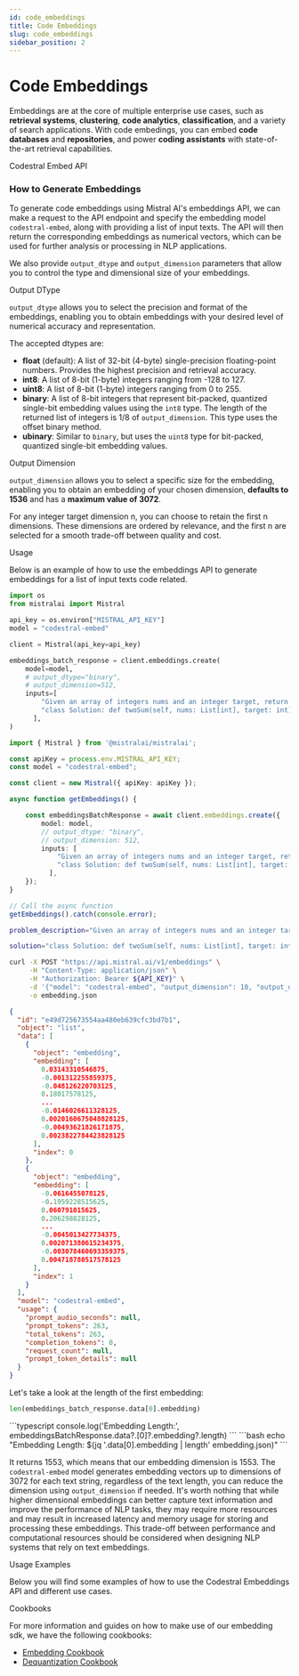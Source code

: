 ```yaml
---
id: code_embeddings
title: Code Embeddings
slug: code_embeddings
sidebar_position: 2
---
```




# Code Embeddings

Embeddings are at the core of multiple enterprise use cases, such as **retrieval systems**, **clustering**, **code analytics**, **classification**, and a variety of search applications. With code embedings, you can embed **code databases** and **repositories**, and power **coding assistants** with state-of-the-art retrieval capabilities.

<SectionTab as="h1" sectionId="codestral-embed">Codestral Embed API</SectionTab>

<CollabButton colabUrl="https://colab.research.google.com/github/mistralai/cookbook/blob/main/mistral/embeddings/code_embedding.ipynb" />

### How to Generate Embeddings

To generate code embeddings using Mistral AI's embeddings API, we can make a request to the API endpoint and specify the embedding model `codestral-embed`, along with providing a list of input texts. The API will then return the corresponding embeddings as numerical vectors, which can be used for further analysis or processing in NLP applications.

We also provide `output_dtype` and `output_dimension` parameters that allow you to control the type and dimensional size of your embeddings.

<SectionTab as="h2" variant="secondary" sectionId="output-dtype">Output DType</SectionTab>

`output_dtype` allows you to select the precision and format of the embeddings, enabling you to obtain embeddings with your desired level of numerical accuracy and representation.

The accepted dtypes are:
- **float** (default): A list of 32-bit (4-byte) single-precision floating-point numbers. Provides the highest precision and retrieval accuracy.
- **int8**: A list of 8-bit (1-byte) integers ranging from -128 to 127.
- **uint8**: A list of 8-bit (1-byte) integers ranging from 0 to 255.
- **binary**: A list of 8-bit integers that represent bit-packed, quantized single-bit embedding values using the `int8` type. The length of the returned list of integers is 1/8 of `output_dimension`. This type uses the offset binary method.
- **ubinary**: Similar to `binary`, but uses the `uint8` type for bit-packed, quantized single-bit embedding values.

<SectionTab as="h2" variant="secondary" sectionId="output-dimension">Output Dimension</SectionTab>

`output_dimension` allows you to select a specific size for the embedding, enabling you to obtain an embedding of your chosen dimension, **defaults to 1536** and has a **maximum value of 3072**.

For any integer target dimension n, you can choose to retain the first n dimensions. These dimensions are ordered by relevance, and the first n are selected for a smooth trade-off between quality and cost.

<SectionTab variant="secondary" sectionId="usage">Usage</SectionTab>

Below is an example of how to use the embeddings API to generate embeddings for a list of input texts code related.

<Tabs groupId="code">
  <TabItem value="python" label="python" default>

```python
import os
from mistralai import Mistral

api_key = os.environ["MISTRAL_API_KEY"]
model = "codestral-embed"

client = Mistral(api_key=api_key)

embeddings_batch_response = client.embeddings.create(
    model=model,
    # output_dtype="binary",
    # output_dimension=512,
    inputs=[
        "Given an array of integers nums and an integer target, return indices of the two numbers such that they add up to target. You may assume that each input would have exactly one solution, and you may not use the same element twice. You can return the answer in any order. Example 1: Input: nums = [2,7,11,15], target = 9 Output: [0,1] Explanation: Because nums[0] + nums[1] == 9, we return [0, 1]. Example 2: Input: nums = [3,2,4], target = 6 Output: [1,2] Example 3: Input: nums = [3,3], target = 6 Output: [0,1] Constraints: 2 <= nums.length <= 104 -109 <= nums[i] <= 109 -109 <= target <= 109 Only one valid answer exists.", 
        "class Solution: def twoSum(self, nums: List[int], target: int) -> List[int]: d = {} for i, x in enumerate(nums): if (y := target - x) in d: return [d[y], i] d[x] = i"
      ],
)
```

  </TabItem>
  <TabItem value="typescript" label="typescript">

```typescript
import { Mistral } from '@mistralai/mistralai';

const apiKey = process.env.MISTRAL_API_KEY;
const model = "codestral-embed";

const client = new Mistral({ apiKey: apiKey });

async function getEmbeddings() {

    const embeddingsBatchResponse = await client.embeddings.create({
        model: model,
        // output_dtype: "binary",
        // output_dimension: 512,
        inputs: [
            "Given an array of integers nums and an integer target, return indices of the two numbers such that they add up to target. You may assume that each input would have exactly one solution, and you may not use the same element twice. You can return the answer in any order. Example 1: Input: nums = [2,7,11,15], target = 9 Output: [0,1] Explanation: Because nums[0] + nums[1] == 9, we return [0, 1]. Example 2: Input: nums = [3,2,4], target = 6 Output: [1,2] Example 3: Input: nums = [3,3], target = 6 Output: [0,1] Constraints: 2 <= nums.length <= 104 -109 <= nums[i] <= 109 -109 <= target <= 109 Only one valid answer exists.", 
            "class Solution: def twoSum(self, nums: List[int], target: int) -> List[int]: d = {} for i, x in enumerate(nums): if (y := target - x) in d: return [d[y], i] d[x] = i"
          ],
    });
}

// Call the async function
getEmbeddings().catch(console.error);
```

  </TabItem>
  <TabItem value="curl" label="curl">

```bash
problem_description="Given an array of integers nums and an integer target, return indices of the two numbers such that they add up to target. You may assume that each input would have exactly one solution, and you may not use the same element twice. You can return the answer in any order. Example 1: Input: nums = [2,7,11,15], target = 9 Output: [0,1] Explanation: Because nums[0] + nums[1] == 9, we return [0, 1]. Example 2: Input: nums = [3,2,4], target = 6 Output: [1,2] Example 3: Input: nums = [3,3], target = 6 Output: [0,1] Constraints: 2 <= nums.length <= 104 -109 <= nums[i] <= 109 -109 <= target <= 109 Only one valid answer exists."

solution="class Solution: def twoSum(self, nums: List[int], target: int) -> List[int]: d = {} for i, x in enumerate(nums): if (y := target - x) in d: return [d[y], i] d[x] = i"

curl -X POST "https://api.mistral.ai/v1/embeddings" \
     -H "Content-Type: application/json" \
     -H "Authorization: Bearer ${API_KEY}" \
     -d '{"model": "codestral-embed", "output_dimension": 10, "output_dtype": "binary", "input": ["'"$problem_description"'", "'"$solution"'"]}' \
     -o embedding.json
```

  </TabItem>
  <TabItem value="output" label="Output">

```json
{
  "id": "e49d725673554aa480eb639cfc3bd7b1",
  "object": "list",
  "data": [
    {
      "object": "embedding",
      "embedding": [
        0.03143310546875,
        -0.001312255859375,
        -0.048126220703125,
        0.18017578125,
        ...
        -0.0146026611328125,
        0.0020160675048828125,
        -0.00493621826171875,
        0.0023822784423828125
      ],
      "index": 0
    },
    {
      "object": "embedding",
      "embedding": [
        -0.0616455078125,
        -0.1959228515625,
        0.060791015625,
        0.206298828125,
        ...
        -0.0045013427734375,
        0.002071380615234375,
        -0.003078460693359375,
        0.004718780517578125
      ],
      "index": 1
    }
  ],
  "model": "codestral-embed",
  "usage": {
    "prompt_audio_seconds": null,
    "prompt_tokens": 263,
    "total_tokens": 263,
    "completion_tokens": 0,
    "request_count": null,
    "prompt_token_details": null
  }
}
```

   </TabItem>
</Tabs>

Let's take a look at the length of the first embedding:
<Tabs groupId="code">
  <TabItem value="python" label="python" default>
```python
len(embeddings_batch_response.data[0].embedding)
```
  </TabItem>
  <TabItem value="typescript" label="typescript">
```typescript
console.log('Embedding Length:', embeddingsBatchResponse.data?.[0]?.embedding?.length)
```
  </TabItem>
    <TabItem value="curl" label="curl">
```bash
echo "Embedding Length: $(jq '.data[0].embedding | length' embedding.json)"
```
  </TabItem>
</Tabs>

It returns 1553, which means that our embedding dimension is 1553. The `codestral-embed` model generates embedding vectors up to dimensions of 3072 for each text string, regardless of the text length, you can reduce the dimension using `output_dimension` if needed. It's worth nothing that while higher dimensional embeddings can better capture text information and improve the performance of NLP tasks, they may require more resources and may result in increased latency and memory usage for storing and processing these embeddings. This trade-off between performance and computational resources should be considered when designing NLP systems that rely on text embeddings.

<SectionTab as="h1" sectionId="services">Usage Examples</SectionTab>

Below you will find some examples of how to use the Codestral Embeddings API and different use cases.

<ExplorerTabs id="code-embeddings-services" mode="close">
  <ExplorerTab value="similarity" label="Similarity">
    <SimilarityTab/>
  </ExplorerTab>
  <ExplorerTab value="batching" label="Batching">
    <BatchingTab/>
  </ExplorerTab>
  <ExplorerTab value="retrieval" label="Retrieval">
    <RetrievalTab/>
  </ExplorerTab>
</ExplorerTabs>

<SectionTab as="h1" sectionId="cookbooks">Cookbooks</SectionTab>

For more information and guides on how to make use of our embedding sdk, we have the following cookbooks:
- [Embedding Cookbook](https://colab.research.google.com/github/mistralai/cookbook/blob/main/mistral/embeddings/code_embedding.ipynb)
- [Dequantization Cookbook](https://colab.research.google.com/github/mistralai/cookbook/blob/main/mistral/embeddings/dequantization.ipynb)